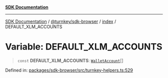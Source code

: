 [**SDK Documentation**](../../../../README.mdx)

***

[SDK Documentation](../../../../packages.mdx) / [@turnkey/sdk-browser](../../README.mdx) / [index](../README.mdx) / DEFAULT\_XLM\_ACCOUNTS

# Variable: DEFAULT\_XLM\_ACCOUNTS

> `const` **DEFAULT\_XLM\_ACCOUNTS**: [`WalletAccount`](../interfaces/WalletAccount.mdx)[]

Defined in: [packages/sdk-browser/src/turnkey-helpers.ts:529](https://github.com/tkhq/sdk/blob/078f5423e923fbd1d7fd39440402d7f01d09c3d0/packages/sdk-browser/src/turnkey-helpers.ts#L529)
